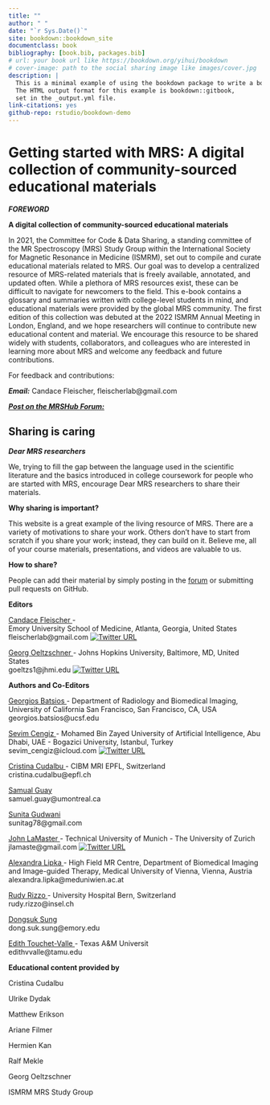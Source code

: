 ```yaml
--- 
title: ""
author: " "
date: "`r Sys.Date()`"
site: bookdown::bookdown_site
documentclass: book
bibliography: [book.bib, packages.bib]
# url: your book url like https://bookdown.org/yihui/bookdown
# cover-image: path to the social sharing image like images/cover.jpg
description: |
  This is a minimal example of using the bookdown package to write a book.
  The HTML output format for this example is bookdown::gitbook,
  set in the _output.yml file.
link-citations: yes
github-repo: rstudio/bookdown-demo
---
```


# Getting started with MRS: A digital collection of community-sourced educational materials

***FOREWORD***

__A digital collection of community-sourced educational materials__

In 2021, the Committee for Code & Data Sharing, a standing committee of the MR Spectroscopy (MRS) Study Group within the International Society for Magnetic Resonance in Medicine (ISMRM), set out to compile and curate educational materials related to MRS. Our goal was to develop a centralized resource of MRS-related materials that is freely available, annotated, and updated often. While a plethora of MRS resources exist, these can be difficult to navigate for newcomers to the field. This e-book contains a glossary and summaries written with college-level students in mind, and educational materials were provided by the global MRS community. The first edition of this collection was debuted at the 2022 ISMRM Annual Meeting in London, England, and we hope researchers will continue to contribute new educational content and material. We encourage this resource to be shared widely with students, collaborators, and colleagues who are interested in learning more about MRS and welcome any feedback and future contributions.  

For feedback and contributions:  

***Email:*** Candace Fleischer, fleischerlab@gmail.com 

[***Post on the MRSHub Forum:***](https://forum.mrshub.org/) 

## Sharing is caring

***Dear MRS researchers***

We, trying to fill the gap between the language used in the scientific literature and the basics introduced in college coursework for people who are started with MRS, encourage Dear MRS researchers to share their materials.  

__Why sharing is important?__

This website is a great example of the living resource of MRS. 
There are a variety of motivations to share your work. 
Others don't have to start from scratch if you share your work; instead, they can build on it.
Believe me, all of your course materials, presentations, and videos are valuable to us.

__How to share?__

People can add their material by simply posting in the [forum](https://forum.mrshub.org/t/call-for-participation-mrs-educational-collection/529) or submitting pull requests on GitHub. 


__Editors__ 

<u>Candace Fleischer </u>-  
Emory University School of Medicine, Atlanta, Georgia, United States <br>
fleischerlab@gmail.com 
[![Twitter URL](https://img.shields.io/twitter/url/https/twitter.com/fleischer_lab.svg?style=social&label=Follow%20%40fleischer_lab)](https://twitter.com/fleischer_lab)


<u>Georg Oeltzschner </u> - 
Johns Hopkins University, Baltimore, MD, United States <br>
goeltzs1@jhmi.edu 
[![Twitter URL](https://img.shields.io/twitter/url/https/twitter.com/oeltzschner.svg?style=social&label=Follow%20%40oeltzschner)](https://twitter.com/oeltzschner)

 
__Authors and Co-Editors__ 

<u>Georgios Batsios </u> - 
Department of Radiology and Biomedical Imaging, University of California San Francisco, San Francisco, CA, USA <br>
georgios.batsios@ucsf.edu

<u>Sevim Cengiz </u> - 
Mohamed Bin Zayed University of Artificial Intelligence, Abu Dhabi, UAE - 
Bogazici University, Istanbul, Turkey <br>
sevim_cengiz@icloud.com
[![Twitter URL](https://img.shields.io/twitter/url/https/twitter.com/siimcengiz.svg?style=social&label=Follow%20%40siimcengiz)](https://twitter.com/siimcengiz)

<u>Cristina Cudalbu </u>- 
CIBM MRI EPFL, Switzerland <br> 
cristina.cudalbu@epfl.ch


<u>Samual Guay </u><br>
samuel.guay@umontreal.ca

<u>Sunita Gudwani </u> <br>
sunitag78@gmail.com 

<u>John LaMaster </u>- 
Technical University of Munich -
The University of Zurich <br>
jlamaste@gmail.com
[![Twitter URL](https://img.shields.io/twitter/url/https/twitter.com/johntlamaster.svg?style=social&label=Follow%20%40johntlamaster)](https://twitter.com/johntlamaster)

<u>Alexandra Lipka </u> - 
High Field MR Centre, Department of Biomedical Imaging and Image-guided Therapy, Medical University of Vienna, Vienna, Austria <br>
alexandra.lipka@meduniwien.ac.at

<u>Rudy Rizzo </u>- 
University Hospital Bern, Switzerland <br>
rudy.rizzo@insel.ch

<u>Dongsuk Sung </u> <br>
dong.suk.sung@emory.edu 

<u>Edith Touchet-Valle </u>- 
Texas A&M Universit <br>
edithvvalle@tamu.edu
 
__Educational content provided by__ 

Cristina Cudalbu 

Ulrike Dydak 

Matthew Erikson 

Ariane Filmer 

Hermien Kan 

Ralf Mekle 

Georg Oeltzschner 

ISMRM MRS Study Group 
